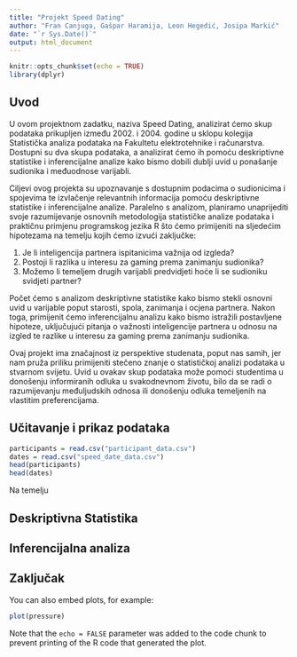 ```yaml
---
title: "Projekt Speed Dating"
author: "Fran Canjuga, Gašpar Haramija, Leon Hegedić, Josipa Markić"
date: "`r Sys.Date()`"
output: html_document
---
```


```r
knitr::opts_chunk$set(echo = TRUE)
library(dplyr)
```

## Uvod

U ovom projektnom zadatku, naziva Speed Dating, analizirat ćemo skup podataka prikupljen između 2002. i 2004. godine u sklopu kolegija Statistička analiza podataka na Fakultetu elektrotehnike i računarstva. Dostupni su dva skupa podataka, a analizirat ćemo ih pomoću deskriptivne statistike i inferencijalne analize kako bismo dobili dublji uvid u ponašanje sudionika i međuodnose varijabli.

Ciljevi ovog projekta su upoznavanje s dostupnim podacima o sudionicima i spojevima te izvlačenje relevantnih informacija pomoću deskriptivne statistike i inferencijalne analize. Paralelno s analizom, planiramo unaprijediti svoje razumijevanje osnovnih metodologija statističke analize podataka i praktičnu primjenu programskog jezika R što ćemo primijeniti na sljedećim hipotezama na temelju kojih ćemo izvući zaključke:

1. Je li inteligencija partnera ispitanicima važnija od izgleda?
2. Postoji li razlika u interesu za gaming prema zanimanju sudionika?
3. Možemo li temeljem drugih varijabli predvidjeti hoće li se sudioniku svidjeti partner?

Počet ćemo s analizom deskriptivne statistike kako bismo stekli osnovni uvid u varijable poput starosti, spola, zanimanja i ocjena partnera. Nakon toga, primijenit ćemo inferencijalnu analizu kako bismo istražili postavljene hipoteze, uključujući pitanja o važnosti inteligencije partnera u odnosu na izgled te razlike u interesu za gaming prema zanimanju sudionika.

Ovaj projekt ima značajnost iz perspektive studenata, poput nas samih, jer nam pruža priliku primijeniti stečeno znanje o statističkoj analizi podataka u stvarnom svijetu. Uvid u ovakav skup podataka može pomoći studentima u donošenju informiranih odluka u svakodnevnom životu, bilo da se radi o razumijevanju međuljudskih odnosa ili donošenju odluka temeljenih na vlastitim preferencijama.

## Učitavanje i prikaz podataka

```r
participants = read.csv("participant_data.csv")
dates = read.csv("speed_date_data.csv")
head(participants)
head(dates)
```

Na temelju

## Deskriptivna Statistika

## Inferencijalna analiza

## Zaključak

You can also embed plots, for example:

```r
plot(pressure)
```

Note that the `echo = FALSE` parameter was added to the code chunk to prevent printing of the R code that generated the plot.
